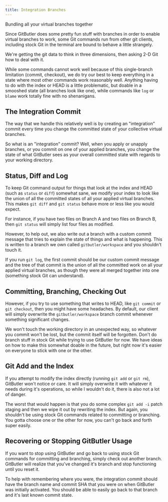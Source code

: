 ```yaml
---
title: Integration Branches
---
```



Bundling all your virtual branches together

Since GitButler does some pretty fun stuff with branches in order to enable virtual branches to work, some Git commands run from other git clients, including stock Git in the terminal are bound to behave a little strangely.

We're getting the git data to think in three dimensions, then asking 2-D Git how to deal with it.

While some commands cannot work well because of this single-branch limitation (commit, checkout), we do try our best to keep everything in a state where most other commands work reasonably well. Anything having to do with the index or HEAD is a little problematic, but doable in a smooshed state (all branches look like one), while commands like `log` or `blame` work totally fine with no shenanigans.

## The Integration Commit
The way that we handle this relatively well is by creating an "integration" commit every time you change the committed state of your collective virtual branches.

<ImageSection
  alt="Viewing Remote Branches"
  src="/integration-01.png"
  subtitle="An 'integration' commit example."
/>


So what is an "integration" commit? Well, when you apply or unapply branches, or you commit on one of your applied branches, you change the state of what GitButler sees as your overall committed state with regards to your working directory.

## Status, Diff and Log

To keep Git command output for things that look at the index and HEAD (such as `status` or `diff`) somewhat sane, we modify your index to look like the union of all the committed states of all your applied virtual branches. This makes `git diff` and `git status` behave more or less like you would expect.

For instance, if you have two files on Branch A and two files on Branch B, then `git status` will simply list four files as modified.

However, to help out, we also write out a branch with a custom commit message that tries to explain the state of things and what is happening. This is written to a branch we own called `gitbutler/workspace` and you shouldn't touch it.

If you run `git log`, the first commit should be our custom commit message and the tree of that commit is the union of all the committed work on all your applied virtual branches, as though they were all merged together into one (something stock Git can understand).

## Committing, Branching, Checking Out

However, if you try to use something that writes to HEAD, like `git commit` or `git checkout`, then you might have some headaches. By default, our client will simply overwrite the `gitbutler/workspace` branch commit whenever something significant changes.

We won't touch the working directory in an unexpected way, so whatever you commit won't be lost, but the commit itself will be forgotten. Don't do branch stuff in stock Git while trying to use GitButler for now. We have ideas on how to make this somewhat doable in the future, but right now it's easier on everyone to stick with one or the other.

## Git Add and the Index

If you attempt to modify the index directly (running `git add` or `git rm`), GitButler won't notice or care. It will simply overwrite it with whatever it needs during it's operations, so while I wouldn't do it, there is also not a lot of danger.

The worst that would happen is that you do some complex `git add -i` patch staging and then we wipe it out by rewriting the index. But again, you shouldn't be using stock Git commands related to committing or branching. You gotta choose one or the other for now, you can't go back and forth super easily.

## Recovering or Stopping GitButler Usage

If you want to stop using GitButler and go back to using stock Git commands for committing and branching, simply check out another branch. GitButler will realize that you've changed it's branch and stop functioning until you reset it.

To help with remembering where you were, the integration commit should have the branch name and commit SHA that you were on when GitButler was initially activated. You should be able to easily go back to that branch and it's last known commit state.
